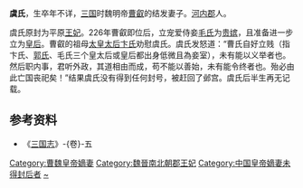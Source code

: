 '''虞氏'''，生卒年不详，[[三国|三国]]时魏明帝[[曹叡|曹叡]]的结发妻子。[[河內郡_(中國)|河内郡]]人。

虞氏原封为平原[[王妃|王妃]]。226年曹叡即位后，立宠爱侍妾[[明悼毛皇后|毛氏]]为[[贵嫔|贵嫔]]，且准备进一步立为[[皇后|皇后]]。曹叡的祖母[[武宣卞皇后|太皇太后卞氏]]劝慰虞氏。虞氏发怒道：“曹氏自好立贱（指卞氏、[[郭女王|郭氏]]、毛氏三个皇太后或皇后都出身低微且為妾室），未有能以义举者也。然后职内事，君听外政，其道相由而成，苟不能以善始，未有能令终者也。殆必由此亡国丧祀矣！”结果虞氏没有得到任何封号，被赶回了邺宫。虞氏后半生再无记载。

==参考资料==
* 《[[三国志|三国志]]》-{卷}-五

{{三国皇后}}
{{DEFAULTSORT:Y}}
[[Category:曹魏皇帝嫡妻|Category:曹魏皇帝嫡妻]]
[[Category:魏晉南北朝郡王妃|Category:魏晉南北朝郡王妃]]
[[Category:中国皇帝嫡妻未得封后者|Category:中国皇帝嫡妻未得封后者]]
[[Category:虞姓|~]]